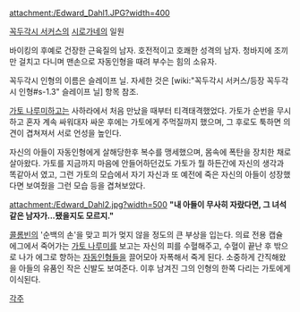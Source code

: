attachment:/Edward_Dahl1.JPG?width=400

[[꼭두각시 서커스]]의 [[시로가네]]의 일원

바이킹의 후예로 건장한 근육질의 남자. 호전적이고 호쾌한 성격의 남자.
청바지에 조끼만 걸치고 다니며 맨손으로 자동인형을 때려 부수는 힘의 소유자.

꼭두각시 인형의 이름은 슬레이프 닐. 자세한 것은 [wiki:"꼭두각시 서커스/등장 꼭두각시 인형#s-1.3" 슬레이프 닐] 항목 참조. 

[[가토 나루미]]하고는 사하라에서 처음 만났을 때부터 티격태격했었다. 가토가 순번을 무시하고 혼자 계속 싸워대자 싸운 후에는 가토에게 주먹질까지 했으며, 그 후로도 툭하면 의견이 겹쳐져서 서로 언성을 높인다.

자신의 아들이 자동인형에게 살해당한후 복수를 맹세했으며, 몸속에 폭탄을 장치한 채로 살아왔다. 가토를 지금까지 마음에 안들어하던겄도 가토가 뭘 하든간에 자신의 생각과 똑같아서 였고, 그런 가토의 모습에서 자기 자신과 또 예전에 죽은 자신의 아들이 성장했다면 보여줬을 그런 모습 등을 겹쳐보았다. 

attachment:/Edward_Dahl2.jpg?width=500
'''"내 아들이 무사히 자랐다면, 그 녀석 같은 남자가...됐을지도 모르지."'''

[[콜롬빈]]의 '순백의 손'을 맞고 피가 멎지 않을 정도의 큰 부상을 입는다. 의료 전용 캡슐 에그에서 죽어가는 [[가토 나루미]]를 보고는 자신의 피를 수혈해주고, 수혈이 끝난 후 밖으로 나가 에그로 향하는 [[자동인형]]들을 끌어모아 자폭해서 죽게 된다. 소중하게 간직해왔을 아들의 유품인 작은 신발도 보여준다. 이후 남겨진 그의 인형의 한쪽 다리는 가토에게 이식된다.

[[각주]]
